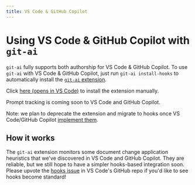 ```yaml
---
title: VS Code & GitHub Copilot
---
```


# Using VS Code & GitHub Copilot with `git-ai`

`git-ai` fully supports both authorship for VS Code & GitHub Copilot. To use `git-ai` with VS Code & GitHub Copilot, just run `git-ai install-hooks` to automatically install the [`git-ai` extension](https://marketplace.visualstudio.com/items?itemName=git-ai.git-ai-vscode).

Click [here (opens in VS Code)](vscode:extension/git-ai.git-ai-vscode) to install the extension manually.

Prompt tracking is coming soon to VS Code and GitHub Copilot.

Note: we plan to deprecate the extension and migrate to hooks once VS Code/GitHub Copilot [implement them](https://github.com/microsoft/vscode/issues/254567).

## How it works

The `git-ai` extension monitors some document change application heuristics that we've discovered in VS Code and GitHub Copilot. They are reliable, but we still hope to have a simpler hooks-based integration soon. Please upvote the [hooks issue](https://github.com/microsoft/vscode/issues/254567) in VS Code's GitHub repo if you'd like to see hooks become standard!

